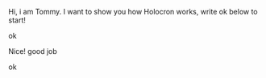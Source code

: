 Hi, i am Tommy. I want to show you how Holocron works, write ok below to start! 

ok

Nice! good job 

ok